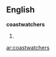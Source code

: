 ==English==
'''coastwatchers'''

# {{plural of|[[coastwatcher]]|lang=English}}

[[ar:coastwatchers]]